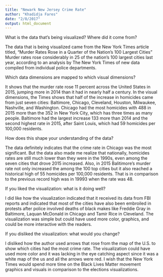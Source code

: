 ```yaml
---
title: "Newark New Jersey Crime Rate"
author: "Khadidja Fares"
date: "2/8/2017"
output: html_document
---
```

What is the data that’s being visualized? Where did it come from?

The data that is being visualized came from the New York Times article titled, "Murder Rates Rose in a Quarter of the Nation's 100 Largest Cities" Murder rates rose considerably in 25 of the nation’s 100 largest cities last year, according to an analysis by The New York Times of new data compiled from individual police departments. 

Which data dimensions are mapped to which visual dimensions?

It shows that the murder rate rose 11 percent across the United States in 2015, jumping more in 2014 than it had in nearly half a century. In the visual dimensions, the Times shows that half of the increase in homicides came from just seven cities: Baltimore, Chicago, Cleveland, Houston, Milwaukee, Nashville, and Washington. Chicago had the most homicides with 488 in 2015 more than the 352 in New York City, which has three times as many people. Baltimore had the largest increase 133 more than 2014 and the second highest rate in 2015, after Saint Louis, which had 59 homicides per 100,000 residents.

How does this shape your understanding of the data?

The data definitely indicates that the crime rate in Chicago was the most significant. But the data also made me realize that nationally, homicides rates are still much lower than they were in the 1990s, even among the seven cities that drove 2015 increased. Also, in 2015 Balitimore’s murder rate not only increased the among the 100 top cities but it also reached a historical high of 55 homicides per 100,000 residents. That is in comparison to the previous record high was in 19993 when the rate was 48.  

If you liked the visualization: what is it doing well?

I did like how the visualization indicated that it received its data from FBI reports and indicated that most of the cities have also been embroiled in protests after police involved deaths of black makes like Freddie Gray in Baltimore, Laquan McDonald in Chicago and Tamir Rice in Cleveland. The visualization was simple but could have used more color, graphics, and could be more interactive with the readers. 

If you disliked the visualization: what would you change?

I disliked how the author used arrows that rose from the map of the U.S. to show which cities had the most crime rate. The visualization could have used more color and it was lacking in the eye catching aspect since it was a white map of the us and all the arrows were red. I wish that the New York Times would spend more time on the Black Lives Matter movement graphics and visuals in comparison to the elections visualizations. 
